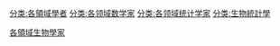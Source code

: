 [[Category:各領域生物學家|]]
[[分类:各領域學者|分类:各領域學者]]
[[分类:各领域数学家|分类:各领域数学家]]
[[分类:各领域统计学家|分类:各领域统计学家]]
[[分类:生物統計學|分类:生物統計學]]